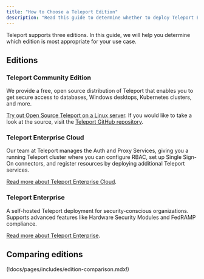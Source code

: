 ```yaml
---
title: "How to Choose a Teleport Edition"
description: "Read this guide to determine whether to deploy Teleport Enterprise, Teleport Cloud, or Open Source Teleport"
---
```


Teleport supports three editions. In this guide, we will help you determine
which edition is most appropriate for your use case.

## Editions

### Teleport Community Edition

We provide a free, open source distribution of Teleport that enables you to get
secure access to databases, Windows desktops, Kubernetes clusters, and more.

[Try out Open Source Teleport on a Linux
server](../try-out-teleport/linux-server.mdx). If you would like to take a look
at the source, visit the [Teleport GitHub
repository](https://github.com/gravitational/teleport).

### Teleport Enterprise Cloud

Our team at Teleport manages the Auth and Proxy Services, giving you a running
Teleport cluster where you can configure RBAC, set up Single Sign-On connectors,
and register resources by deploying additional Teleport services.

[Read more about Teleport Enterprise Cloud](./teleport-cloud/introduction.mdx).

### Teleport Enterprise

A self-hosted Teleport deployment for security-conscious organizations.
Supports advanced features like Hardware Security Modules and FedRAMP
compliance.

[Read more about Teleport Enterprise](./teleport-enterprise/introduction.mdx).

## Comparing editions

(!docs/pages/includes/edition-comparison.mdx!)
